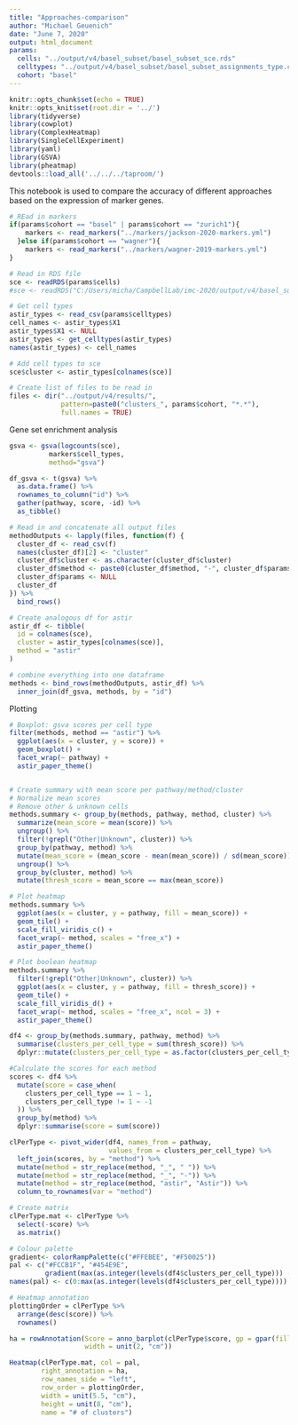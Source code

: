 ```yaml
---
title: "Approaches-comparison"
author: "Michael Geuenich"
date: "June 7, 2020"
output: html_document
params:
  cells: "../output/v4/basel_subset/basel_subset_sce.rds"
  celltypes: "../output/v4/basel_subset/basel_subset_assignments_type.csv"
  cohort: "basel"
---
```


```r
knitr::opts_chunk$set(echo = TRUE)
knitr::opts_knit$set(root.dir = '../')
library(tidyverse)
library(cowplot)
library(ComplexHeatmap)
library(SingleCellExperiment)
library(yaml)
library(GSVA)
library(pheatmap)
devtools::load_all('../../../taproom/')
```

This notebook is used to compare the accuracy of different approaches based on the expression of marker genes.

```r
# REad in markers
if(params$cohort == "basel" | params$cohort == "zurich1"){
    markers <- read_markers("../markers/jackson-2020-markers.yml")
  }else if(params$cohort == "wagner"){
    markers <- read_markers("../markers/wagner-2019-markers.yml")
}

# Read in RDS file
sce <- readRDS(params$cells)
#sce <- readRDS("C:/Users/micha/CampbellLab/imc-2020/output/v4/basel_subset/basel_subset_sce.rds")

# Get cell types
astir_types <- read_csv(params$celltypes)
cell_names <- astir_types$X1
astir_types$X1 <- NULL
astir_types <- get_celltypes(astir_types)
names(astir_types) <- cell_names

# Add cell types to sce
sce$cluster <- astir_types[colnames(sce)]

# Create list of files to be read in
files <- dir("../output/v4/results/", 
             pattern=paste0("clusters_", params$cohort, "*.*"), 
             full.names = TRUE)
```


Gene set enrichment analysis
```r
gsva <- gsva(logcounts(sce),
          markers$cell_types,
          method="gsva")

df_gsva <- t(gsva) %>% 
  as.data.frame() %>% 
  rownames_to_column("id") %>% 
  gather(pathway, score, -id) %>% 
  as_tibble()
```


```r
# Read in and concatenate all output files
methodOutputs <- lapply(files, function(f) {
  cluster_df <- read_csv(f)
  names(cluster_df)[2] <- "cluster"
  cluster_df$cluster <- as.character(cluster_df$cluster)
  cluster_df$method <- paste0(cluster_df$method, "-", cluster_df$params)
  cluster_df$params <- NULL
  cluster_df
}) %>% 
  bind_rows()

# Create analogous df for astir
astir_df <- tibble(
  id = colnames(sce),
  cluster = astir_types[colnames(sce)],
  method = "astir"
)

# combine everything into one dataframe
methods <- bind_rows(methodOutputs, astir_df) %>% 
  inner_join(df_gsva, methods, by = "id")
```


Plotting
```r
# Boxplot: gsva scores per cell type
filter(methods, method == "astir") %>% 
  ggplot(aes(x = cluster, y = score)) +
  geom_boxplot() +
  facet_wrap(~ pathway) +
  astir_paper_theme()


# Create summary with mean score per pathway/method/cluster
# Normalize mean scores
# Remove other & unknown cells
methods.summary <- group_by(methods, pathway, method, cluster) %>% 
  summarize(mean_score = mean(score)) %>% 
  ungroup() %>% 
  filter(!grepl("Other|Unknown", cluster)) %>% 
  group_by(pathway, method) %>% 
  mutate(mean_score = (mean_score - mean(mean_score)) / sd(mean_score)) %>% 
  ungroup() %>% 
  group_by(cluster, method) %>% 
  mutate(thresh_score = mean_score == max(mean_score))

# Plot heatmap
methods.summary %>% 
  ggplot(aes(x = cluster, y = pathway, fill = mean_score)) +
  geom_tile() +
  scale_fill_viridis_c() +
  facet_wrap(~ method, scales = "free_x") +
  astir_paper_theme()

# Plot boolean heatmap
methods.summary %>% 
  filter(!grepl("Other|Unknown", cluster)) %>% 
  ggplot(aes(x = cluster, y = pathway, fill = thresh_score)) +
  geom_tile() +
  scale_fill_viridis_d() +
  facet_wrap(~ method, scales = "free_x", ncol = 3) +
  astir_paper_theme()
```


```r
df4 <- group_by(methods.summary, pathway, method) %>% 
  summarise(clusters_per_cell_type = sum(thresh_score)) %>% 
  dplyr::mutate(clusters_per_cell_type = as.factor(clusters_per_cell_type))

#Calculate the scores for each method
scores <- df4 %>%
  mutate(score = case_when(
    clusters_per_cell_type == 1 ~ 1,
    clusters_per_cell_type != 1 ~ -1
  )) %>%
  group_by(method) %>%
  dplyr::summarise(score = sum(score))

clPerType <- pivot_wider(df4, names_from = pathway, 
                         values_from = clusters_per_cell_type) %>% 
  left_join(scores, by = "method") %>%
  mutate(method = str_replace(method, "_", " ")) %>% 
  mutate(method = str_replace(method, "_", "-")) %>% 
  mutate(method = str_replace(method, "astir", "Astir")) %>% 
  column_to_rownames(var = "method")

# Create matrix
clPerType.mat <- clPerType %>% 
  select(-score) %>% 
  as.matrix()

# Colour palette
gradient<- colorRampPalette(c("#FFEBEE", "#F50025"))
pal <- c("#FCCB1F", "#454E9E", 
         gradient(max(as.integer(levels(df4$clusters_per_cell_type))) - 1))
names(pal) <- c(0:max(as.integer(levels(df4$clusters_per_cell_type))))

# Heatmap annotation
plottingOrder = clPerType %>% 
  arrange(desc(score)) %>% 
  rownames()

ha = rowAnnotation(Score = anno_barplot(clPerType$score, gp = gpar(fill = "lightgrey")),
                   width = unit(2, "cm"))

Heatmap(clPerType.mat, col = pal,
        right_annotation = ha,
        row_names_side = "left",
        row_order = plottingOrder,
        width = unit(5.5, "cm"),
        height = unit(8, "cm"),
        name = "# of clusters")
```